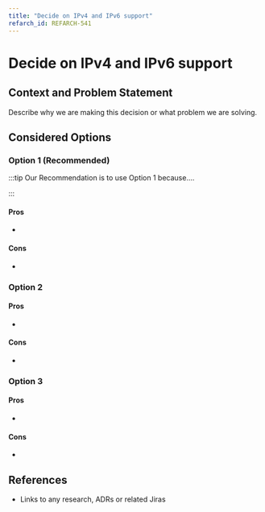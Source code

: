 ```yaml
---
title: "Decide on IPv4 and IPv6 support"
refarch_id: REFARCH-541
---
```


# Decide on IPv4 and IPv6 support

## Context and Problem Statement

Describe why we are making this decision or what problem we are solving.

## Considered Options

### Option 1 (Recommended)

:::tip Our Recommendation is to use Option 1 because....

:::

#### Pros

-

#### Cons

-

### Option 2

#### Pros

-

#### Cons

-

### Option 3

#### Pros

-

#### Cons

-

## References

- Links to any research, ADRs or related Jiras
